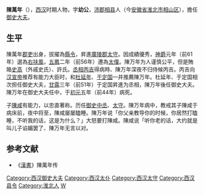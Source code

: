'''陳萬年'''（{{bd|？||前44年|catIdx=C}}），[[西汉|西汉]]时期人物，字'''幼公'''，[[沛郡|沛郡]][[相县|相县]]人（今[[安徽省|安徽省]][[淮北市|淮北市]][[相山区|相山区]]），擔任[[御史大夫|御史大夫]]。
==生平==
陳萬年[[郡|郡]][[吏|吏]]出身，拔擢為[[縣令|縣令]]，昇進[[廣陵郡|廣陵郡]][[太守|太守]]。因成績優秀，[[神爵|神爵]]元年（前61年）選為[[右扶風|右扶風]]，[[五凤_(西汉)|五鳳]]二年（前56年）遷為[[太僕|太僕]]。陳万年为人谨慎公平，但是賄賂[[史高|史高]]（外戚史氏）、許氏。[[丞相|丞相]][[丙吉|丙吉]]得病時、陳万年深夜不归侍候丙吉。丙吉向[[汉宣帝|汉宣帝]]推荐有能力大臣时，和[[杜延年|杜延年]]、[[于定国|于定国]]一并推薦陳万年。杜延年、于定国相次担任御史大夫，[[甘露_(西汉)|甘露]]三年（前51年）于定国昇進为丞相，陳万年後任御史大夫。陳万年在御史大夫任中，于[[初元|初元]]五年（前44年）病死。

子[[陳咸|陳咸]]有能力，以忠直著称。历任[[御史中丞|御史中丞]]、[[太守|太守]]。陳万年病中，教戒其子陳咸于病床前，夜中将至，陳咸屡屡瞌睡。陳万年说「你父亲教导你的时候，你居然打瞌睡，不听我的话，这是为什么？」大怒要打陳咸。陳咸说「听你老的话，大约就是叫儿子谄媚罢了、陳万年无言以对。

==参考文献==
*《[[漢書|漢書]]》陳萬年传
{{start box}}
{{s-before|[[于定国|于定国]]}}
{{s-title|[[西汉|西汉]][[御史大夫|御史大夫]]|前51年—前44年}}
{{s-after|[[贡禹|贡禹]]}}
{{end box}}
{{DEFAULTSORT:C}}
[[Category:西汉御史大夫|Category:西汉御史大夫]]
[[Category:西汉太仆|Category:西汉太仆]]
[[Category:西汉太守|Category:西汉太守]]
[[Category:西汉县令|Category:西汉县令]]
[[Category:淮北人|Category:淮北人]]
[[Category:陈姓|W]]